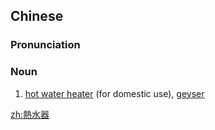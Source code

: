{{also|热水器}}
==Chinese==
{{zh-forms|s=热水器|type=21}}
{{wikipedia|lang=zh}}

===Pronunciation===
{{zh-pron
|m=rèshuǐqì
|c=jit6 seoi2 hei3
|h=pfs=ngie̍t-súi-hi
|md=iĕk-cūi-ké
|cat=n
}}

===Noun===
{{zh-noun}}

# [[hot water heater]] (for domestic use), [[geyser]]

[[zh:熱水器]]